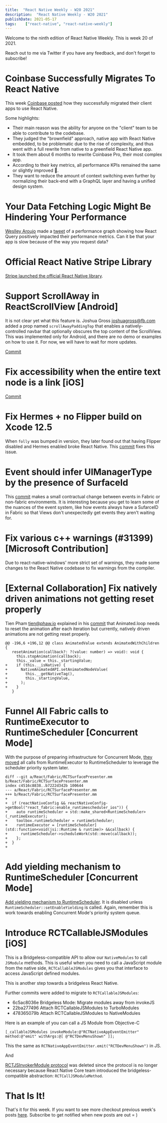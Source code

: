 ```yaml
---
title:  "React Native Weekly - W20 2021"
description:  "React Native Weekly - W20 2021"
publishDate: 2021-05-17
tags:    ["react-native", "react-native-weekly"]
---
```



Welcome to the ninth edition of React Native Weekly. This is week 20 of 2021.

Reach out to me via Twitter if you have any feedback, and don't forget to subscribe!


# Coinbase Successfully Migrates To React Native

This week [Coinbase posted](https://blog.coinbase.com/announcing-coinbases-successful-transition-to-react-native-af4c591df971) how they successfully migrated their client apps to use React Native. 

Some highlights:

- Their main reason was the ability for anyone on the "client" team to be able to contribute to the codebase.
- They judged the "brownfield" approach, native app with React Native embedded, to be problematic due to the rise of complexity, and thus went with a full rewrite from native to a greenfield React Native app. 
- It took them about 6 months to rewrite Coinbase Pro, their most complex app.
- According to their key metrics, all performance KPIs remained the same or slightly improved 🤯.
- They want to reduce the amount of context switching even further by normalizing their back-end with a GraphQL layer and having a unified design system.



# Your Data Fetching Logic Might Be Hindering Your Performance


[Weslley Aroujo](https://twitter.com/_weslleyaraujo) made a [tweet](https://twitter.com/_weslleyaraujo/status/1393121444851326976?s=20) of a performance graph showing how React Query positively impacted their performance metrics. Can it be that your app is slow because of the way you request data? 


# Official React Native Stripe Library

[Stripe launched the official React Native library](https://twitter.com/StripeDev/status/1391863173926506501).



# Support ScrollAway in ReactScrollView [Android]

It is not clear yet what this feature is. Joshua Gross joshuagross@fb.com added a prop named `scrollAwayPaddingTop` that enables a natively-controlled navbar that optionally obscures the top content of the ScrollView. This was implemented only for Android, and there are no demo or examples on how to use it. For now, we will have to wait for more updates.

[Commit](https://github.com/facebook/react-native/commit/0ef5beee85) 


# Fix accessibility when the entire text node is a link [iOS]

[Commit](https://github.com/facebook/react-native/commit/83e5cdd369) 


# Fix Hermes + no Flipper build on Xcode 12.5

When `folly` was bumped in version, they later found out that having Flipper disabled and Hermes enabled broke React Native. This [commit](https://github.com/facebook/react-native/commit/b9243e00e3) fixes this issue.
 

# Event should infer UIManagerType by the presence of SurfaceId

This [commit](https://github.com/facebook/react-native/commit/52b45a44b4 ) makes a small contractual change between events in Fabric or non-fabric environments. It is interesting because you get to learn some of the nuances of the event system, like how events always have a SufarceID in Fabric so that Views don't unexpectedly get events they aren't waiting for.


# Fix various c++ warnings (#31399) [Microsoft Contribution]

Due to react-native-windows' more strict set of warnings, they made some changes to the React Native codebase to fix warnings from the compiler.

# [External Collaboration] Fix natively driven animations not getting reset properly 

Tien Pham tien@phaw.io explained in his [commit](https://github.com/facebook/react-native/commit/129180c77b) that Animated.loop needs to reset the animation after each iteration but currently, natively driven animations are not getting reset properly.

```
@@ -196,6 +196,12 @@ class AnimatedValue extends AnimatedWithChildren {
   resetAnimation(callback?: ?(value: number) => void): void {
     this.stopAnimation(callback);
     this._value = this._startingValue;
+    if (this.__isNative) {
+      NativeAnimatedAPI.setAnimatedNodeValue(
+        this.__getNativeTag(),
+        this._startingValue,
+      );
+    }
   }
```



# Funnel All Fabric calls to RuntimeExecutor to RuntimeScheduler [Concurrent Mode]


With the purpose of preparing infrastructure for Concurrent Mode, [they moved](https://github.com/facebook/react-native/commit/9b3c12dc87) all calls from RuntimeExecutor to RuntimeScheduler to leverage the scheduler priority system later.

```
diff --git a/React/Fabric/RCTSurfacePresenter.mm b/React/Fabric/RCTSurfacePresenter.mm
index c4516c8838..b7222d342b 100644
--- a/React/Fabric/RCTSurfacePresenter.mm
+++ b/React/Fabric/RCTSurfacePresenter.mm
+
+  if (reactNativeConfig && reactNativeConfig->getBool("react_fabric:enable_runtimescheduler_ios")) {
+    auto runtimeScheduler = std::make_shared<RuntimeScheduler>(_runtimeExecutor);
+    toolbox.runtimeScheduler = runtimeScheduler;
+    runtimeExecutor = [runtimeScheduler](std::function<void(jsi::Runtime & runtime)> &&callback) {
+      runtimeScheduler->scheduleWork(std::move(callback));
+    };
+  }
+
```

# Add yielding mechanism to RuntimeScheduler [Concurrent Mode]

[Add yielding mechanism to RuntimeScheduler](https://github.com/facebook/react-native/commit/52a995d611). It is disabled unless `RuntimeScheduler::setEnableYielding` is called. Again, remember this is work towards enabling Concurrent Mode's priority system queue.


# Introduce RCTCallableJSModules [iOS]

This is a Bridgeless-compatible API to allow our `NativeModules` to call `JSModule` methods. This is useful when you need to call a JavaScript module from the native side, `RCTCallableJSModules` gives you that interface to access JavaScript defined modules.  

This is another step towards a bridgeless React Native.


Further commits were added to migrate to `RCTCallableJSModules`:


- 6c5ac8036e Bridgeless Mode: Migrate modules away from invokeJS
- 22ba277496 Attach RCTCallableJSModules to TurboModules
- 478365079b Attach RCTCallableJSModules to NativeModules

Here is an example of you can call a JS Module from Objective-C

`[_callableJSModules invokeModule:@"RCTNativeAppEventEmitter" method:@"emit" withArgs:@[ @"RCTDevMenuShown" ]];`

This the same as `RCTNativeAppEventEmitter.emit("RCTDevMenuShown")` in JS.

And

[RCTJSInvokerModule protocol](https://github.com/facebook/react-native/commit/73fbe80fc4) was deleted since the protocol is no longer necessary because React Native Core team introduced the bridgeless-compatible abstraction: `RCTCallJSModuleMethod`.


# That Is It!

That's it for this week. If you want to see more checkout previous week's posts [here](/tags/react-native). Subscribe to get notified when new posts are out = )



